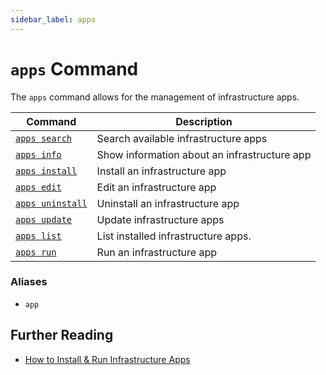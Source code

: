```yaml
---
sidebar_label: apps
---
```


# `apps` Command

The `apps` command allows for the management of infrastructure apps.

| Command                             | Description                                  |
| ----------------------------------- | -------------------------------------------- |
| [`apps search`](./search.mdx)       | Search available infrastructure apps         |
| [`apps info`](./info.mdx)           | Show information about an infrastructure app |
| [`apps install`](./install.mdx)     | Install an infrastructure app                |
| [`apps edit`](./edit.mdx)           | Edit an infrastructure app                   |
| [`apps uninstall`](./uninstall.mdx) | Uninstall an infrastructure app              |
| [`apps update`](./update.mdx)       | Update infrastructure apps                   |
| [`apps list`](./list.mdx)           | List installed infrastructure apps.          |
| [`apps run`](./run.mdx)             | Run an infrastructure app                    |

### Aliases

- `app`

## Further Reading

- [How to Install & Run Infrastructure Apps](../../../../how-to-guides/infrastructure-apps/install-and-run-infrastructure-apps.mdx)

